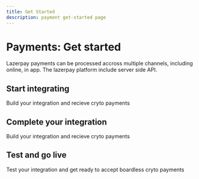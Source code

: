 ```yaml
---
title: Get Started
description: payment get-started page
---
```


# Payments: Get started

Lazerpay payments can be processed accross multiple channels, including online,
in app. The lazerpay platform include server side API.

<Divider className='max-w-100 mb-4' />

## Start integrating

Build your integration and recieve cryto payments

<GetstartedCard />

<Divider className='max-w-100 mb-4' />

## Complete your integration

Build your integration and recieve cryto payments

<Divider className='max-w-100 mb-4' />

## Test and go live

Test your integration and get ready to accept boardless cryto payments

<Divider className='max-w-100 mt-2 mb-8' />
